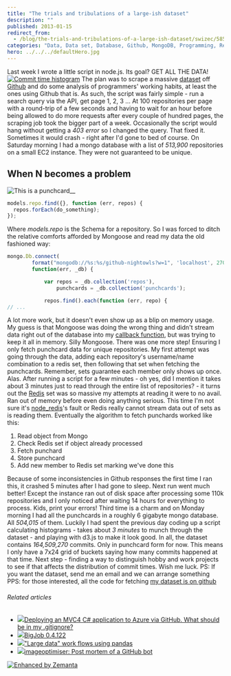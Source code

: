 ```yaml
---
title: "The trials and tribulations of a large-ish dataset"
description: ""
published: 2013-01-15
redirect_from:
  - /blog/the-trials-and-tribulations-of-a-large-ish-dataset/swizec/5852
categories: "Data, Data set, Database, Github, MongoDB, Programming, Redis, Uncategorized"
hero: ../../../defaultHero.jpg
---
```


Last week I wrote a little script in node.js. Its goal? GET ALL THE DATA! [![Commit time histogram](http://swizec.com/blog/wp-content/uploads/2013/01/commit-histogram.png "Commit time histogram")](http://nightowls.swizec.com/histogram/hours) The plan was to scrape a massive [dataset](http://en.wikipedia.org/wiki/Data_set "Data set") off [Github](http://github.com "GitHub") and do some analysis of programmers' working habits, at least the ones using Github that is. As such, the script was fairly simple - run a search query via the API, get page 1, 2, 3 ... At 100 repositories per page with a round-trip of a few seconds and having to wait for an hour before being allowed to do more requests after every couple of hundred pages, the scraping job took the bigger part of a week. Occasionally the script would hang without getting a _403 error_ so I changed the query. That fixed it. Sometimes it would crash - right after I'd gone to bed of course. On Saturday morning I had a mongo database with a list of _513,900_ repositories on a small EC2 instance. They were not guaranteed to be unique.

## When N becomes a problem

![This is a punchcard](http://swizec.com/blog/wp-content/uploads/2013/01/swizec-punchcard.png "This is a punchcard")\_\_![]()

```javascript
models.repo.find({}, function (err, repos) {
  repos.forEach(do_something);
});
```

Where _models.repo_ is the Schema for a repository. So I was forced to ditch the relative comforts afforded by Mongoose and read my data the old fashioned way:

```javascript
mongo.Db.connect(
        format("mongodb://%s:%s/github-nightowls?w=1", 'localhost', 27017),
        function(err, _db) {

            var repos = _db.collection('repos'),
                punchcards = _db.collection('punchcards');

            repos.find().each(function (err, repo) {
// ...
```

A lot more work, but it doesn't even show up as a blip on memory usage. My guess is that Mongoose was doing the wrong thing and didn't stream data right out of the database into my [callback function](http://en.wikipedia.org/wiki/Callback_%28computer_programming%29 "Callback (computer programming)"), but was trying to keep it all in memory. Silly Mongoose. There was one more step! Ensuring I only fetch punchcard data for unique repositories. My first attempt was going through the data, adding each repository's username/name combination to a redis set, then following that set when fetching the punchcards. Remember, sets guarantee each member only shows up once. Alas. After running a script for a few minutes - oh yes, did I mention it takes about 3 minutes just to read through the entire list of repositories? - it turns out the [Redis](http://redis.io/ "Redis (data store)") set was so massive my attempts at reading it were to no avail. Ran out of memory before even doing anything serious. This time I'm not sure it's [node_redis](https://github.com/mranney/node_redis)'s fault or Redis really cannot stream data out of sets as is reading them. Eventually the algorithm to fetch punchards worked like this:

1.  Read object from Mongo
2.  Check Redis set if object already processed
3.  Fetch punchard
4.  Store punchcard
5.  Add new member to Redis set marking we've done this

Because of some inconsistencies in Github responses the first time I ran this, it crashed 5 minutes after I had gone to sleep. Next run went much better! Except the instance ran out of disk space after processing some 110k repositories and I only noticed after waiting 14 hours for everything to process. Kids, print your errors! Third time is a charm and on Monday morning I had all the punchcards in a roughly 6 gigabyte mongo database. All _504,015_ of them. Luckily I had spent the previous day coding up a script calculating histograms - takes about _3 minutes_ to munch through the dataset - and playing with d3.js to make it look good. In all, the dataset contains _164,509,270_ commits. Only in punchcard form for now. This means I only have a 7x24 grid of buckets saying how many commits happened at that time. Next step - finding a way to distinguish hobby and work projects to see if that affects the distribution of commit times. Wish me luck. PS: If you want the dataset, send me an email and we can arrange something PPS: for those interested, all the code for fetching [my dataset is on github](https://github.com/Swizec/github-nightowls)

###### Related articles

- [![](http://i.zemanta.com/noimg_110_80_80.jpg)](http://stackoverflow.com/questions/14164108/deploying-an-mvc4-c-sharp-application-to-azure-via-github-what-should-be-in-my)[Deploying an MVC4 C# application to Azure via GitHub. What should be in my .gitignore?](http://stackoverflow.com/questions/14164108/deploying-an-mvc4-c-sharp-application-to-azure-via-github-what-should-be-in-my)
- [![](http://i.zemanta.com/138108576_80_80.jpg)](http://pypi.python.org/pypi/BigJob/0.4.122)[BigJob 0.4.122](http://pypi.python.org/pypi/BigJob/0.4.122)
- [![](http://i.zemanta.com/noimg_96_80_80.jpg)](http://stackoverflow.com/questions/14262433/large-data-work-flows-using-pandas)["Large data" work flows using pandas](http://stackoverflow.com/questions/14262433/large-data-work-flows-using-pandas)
- [![](http://i.zemanta.com/134901638_80_80.jpg)](http://port3000.co.uk/imageoptimiser-post-mortem-of-a-github-bot)[imageoptimiser: Post mortem of a GitHub bot](http://port3000.co.uk/imageoptimiser-post-mortem-of-a-github-bot)

[![Enhanced by Zemanta](http://img.zemanta.com/zemified_e.png?x-id=b124a913-ba09-45d1-84c3-ff52995f95e1)](http://www.zemanta.com/?px "Enhanced by Zemanta")

